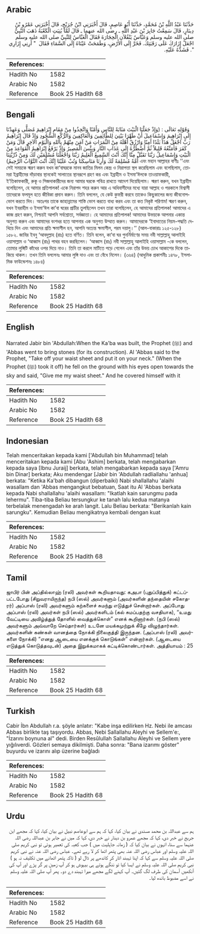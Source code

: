 ## Arabic


<div dir="rtl" lang="ar" style={{fontSize:'larger',backgroundColor:'#f8f9fa',padding:20}}>
حَدَّثَنَا عَبْدُ اللَّهِ بْنُ مُحَمَّدٍ، حَدَّثَنَا أَبُو عَاصِمٍ، قَالَ أَخْبَرَنِي ابْنُ جُرَيْجٍ، قَالَ أَخْبَرَنِي عَمْرُو بْنُ دِينَارٍ، قَالَ سَمِعْتُ جَابِرَ بْنَ عَبْدِ اللَّهِ ـ رضى الله عنهما ـ قَالَ لَمَّا بُنِيَتِ الْكَعْبَةُ ذَهَبَ النَّبِيُّ صلى الله عليه وسلم وَعَبَّاسٌ يَنْقُلاَنِ الْحِجَارَةَ فَقَالَ الْعَبَّاسُ لِلنَّبِيِّ صلى الله عليه وسلم اجْعَلْ إِزَارَكَ عَلَى رَقَبَتِكَ‏.‏ فَخَرَّ إِلَى الأَرْضِ، وَطَمَحَتْ عَيْنَاهُ إِلَى السَّمَاءِ فَقَالَ ‏ "‏ أَرِنِي إِزَارِي ‏"‏‏.‏ فَشَدَّهُ عَلَيْهِ‏.‏
</div>
<div style={{backgroundColor:'#f8f9fa',padding:20, marginBottom: 10}}><table> <thead> <tr> <th>References:</th> <th></th> </tr> </thead> <tbody><tr><td>Hadith No</td><td>1582</td></tr><tr><td>Arabic No</td><td>1582</td></tr><tr><td>Reference</td><td>Book 25 Hadith 68</td></tr></tbody></table></div>

## Bengali


<div dir="ltr" lang="bn" style={{fontSize:'larger',backgroundColor:'#f8f9fa',padding:20}}>
وَقَوْلِهِ تَعَالَى : (وَإِذْ جَعَلْنَا الْبَيْتَ مَثَابَةً لِلنَّاسِ وَأَمْنًا وَاتَّخِذُوا مِنْ مَقَامِ إِبْرَاهِيمَ مُصَلًّى وَعَهِدْنَا إِلَى إِبْرَاهِيمَ وَإِسْمَاعِيلَ أَنْ طَهِّرَا بَيْتِيَ لِلطَّائِفِينَ وَالْعَاكِفِينَ وَالرُّكَّعِ السُّجُودِ وَإِذْ قَالَ إِبْرَاهِيمُ رَبِّ اجْعَلْ هَذَا بَلَدًا آمِنًا وَارْزُقْ أَهْلَهُ مِنْ الثَّمَرَاتِ مَنْ آمَنَ مِنْهُمْ بِاللهِ وَالْيَوْمِ الآخِرِ قَالَ وَمَنْ كَفَرَ فَأُمَتِّعُهُ قَلِيلاً ثُمَّ أَضْطَرُّهُ إِلَى عَذَابِ النَّارِ وَبِئْسَ الْمَصِيرُ وَإِذْ يَرْفَعُ إِبْرَاهِيمُ الْقَوَاعِدَ مِنْ الْبَيْتِ وَإِسْمَاعِيلُ رَبَّنَا تَقَبَّلْ مِنَّا إِنَّكَ أَنْتَ السَّمِيعُ الْعَلِيمُ رَبَّنَا وَاجْعَلْنَا مُسْلِمَيْنِ لَكَ وَمِنْ ذُرِّيَّتِنَا أُمَّةً مُسْلِمَةً لَكَ وَأَرِنَا مَنَاسِكَنَا وَتُبْ عَلَيْنَا إِنَّكَ أَنْتَ التَّوَّابُ الرَّحِيمُ) এবং মহান আল্লাহর বাণীঃ ‘‘এবং সেই সময়কে স্মরণ করুন যখন কা‘বাঘরকে মানব জাতির মিলন কেন্দ্র ও নিরাপত্তা স্থল করেছিলাম এবং বলেছিলাম, তোমরা ইব্রাহীমের দাঁড়াবার স্থানকেই সালাতের স্থানরূপে গ্রহণ কর এবং ইব্রাহীম ও ইসমা‘ঈলকে তাওয়াফকারী, ই‘তিকাফকারী, রুকূ ও সিজদাকারীদের জন্য আমার ঘরকে পবিত্র রাখতে আদেশ দিয়েছিলাম। স্মরণ করুন, যখন ইব্রাহীম বলেছিলেন, হে আমার প্রতিপালক! একে নিরাপদ শহর করুন আর এ অধিবাসীদের মধ্যে যারা আল্লাহ ও পরকালে বিশ্বাসী তাদেরকে ফলমূল হতে জীবিকা প্রদান করুন। তিনি বললেন, যে কেউ কুফরী করবে তাকেও কিছুকালের জন্য জীবনোপভোগ করতে দিব। অতঃপর তাকে জাহান্নামের শাস্তি ভোগ করতে বাধ্য করব এবং তা কত নিকৃষ্ট পরিণাম! স্মরণ করুন, যখন ইবরাহীম ও ইসমা‘ঈল কা’বা ঘরের প্রাচীর তুলছিলেন তখন তারা বলেছিলেন, হে আমাদের প্রতিপালক! আমাদের এ কাজ গ্রহণ করুন, নিশ্চয়ই আপনি সর্বশ্রোতা, সর্বজ্ঞাতা। হে আমাদের প্রতিপালক! আমাদের উভয়কে আপনার একান্ত অনুগত করুন এবং আমাদের বংশধর হতে আপনার এক অনুগত উম্মাত করুন। আমাদেরকে ‘ইবাদাতের নিয়ম-পদ্ধতি দেখিয়ে দিন এবং আমাদের প্রতি ক্ষমাশীল হন, আপনি অত্যন্ত ক্ষমাশীল, পরম দয়ালু।’’ (আল-বাকারাঃ ১২৫-১২৮) ১৫৮২. জাবির ইবনু ‘আবদুল্লাহ (রাঃ) হতে বর্ণিত। তিনি বলেন, কা‘বা ঘর পুনর্নির্মাণের সময় নবী সাল্লাল্লাহু আলাইহি ওয়াসাল্লাম ও ‘আব্বাস (রাঃ) পাথর বহন করছিলেন। ‘আব্বাস (রাঃ) নবী সাল্লাল্লাহু আলাইহি ওয়াসাল্লাম -কে বললেন, তোমার লুঙ্গিটি কাঁধের ওপর দিয়ে নাও। তিনি তা করলে মাটিতে পড়ে গেলেন এবং তাঁর উভয় চোখ আকাশের দিকে তাকিয়ে থাকল। তখন তিনি বললেনঃ আমার লুঙ্গি দাও এবং তা বেঁধে নিলেন। (৩৬৪) (আধুনিক প্রকাশনীঃ ১৪৭৮, ইসলামিক ফাউন্ডেশনঃ ১৪৮৪)
</div>
<div style={{backgroundColor:'#f8f9fa',padding:20, marginBottom: 10}}><table> <thead> <tr> <th>References:</th> <th></th> </tr> </thead> <tbody><tr><td>Hadith No</td><td>1582</td></tr><tr><td>Arabic No</td><td>1582</td></tr><tr><td>Reference</td><td>Book 25 Hadith 68</td></tr></tbody></table></div>

## English


<div dir="ltr" lang="en" style={{fontSize:'larger',backgroundColor:'#f8f9fa',padding:20}}>
Narrated Jabir bin 'Abdullah:When the Ka'ba was built, the Prophet (ﷺ) and 'Abbas went to bring stones (for its construction). Al 'Abbas said to the Prophet, "Take off your waist sheet and put it on your neck." (When the Prophet (ﷺ) took it off) he fell on the ground with his eyes open towards the sky and said, "Give me my waist sheet." And he covered himself with it
</div>
<div style={{backgroundColor:'#f8f9fa',padding:20, marginBottom: 10}}><table> <thead> <tr> <th>References:</th> <th></th> </tr> </thead> <tbody><tr><td>Hadith No</td><td>1582</td></tr><tr><td>Arabic No</td><td>1582</td></tr><tr><td>Reference</td><td>Book 25 Hadith 68</td></tr></tbody></table></div>

## Indonesian


<div dir="ltr" lang="id" style={{fontSize:'larger',backgroundColor:'#f8f9fa',padding:20}}>
Telah menceritakan kepada kami ['Abdullah bin Muhammad] telah menceritakan kepada kami [Abu 'Ashim] berkata, telah mengabarkan kepada saya [Ibnu Juraij] berkata, telah mengabarkan kepada saya ['Amru bin Dinar] berkata; Aku mendengar [Jabir bin 'Abdullah radliallahu 'anhua] berkata: "Ketika Ka'bah dibangun (diperbaiki) Nabi shallallahu 'alaihi wasallam dan 'Abbas mengangkut bebatuan, Saat itu Al 'Abbas berkata kepada Nabi shallallahu 'alaihi wasallam: "Ikatlah kain sarungmu pada lehermu". Tiba-tiba Beliau tersungkur ke tanah lalu kedua matanya terbelalak menengadah ke arah langit. Lalu Beliau berkata: "Berikanlah kain sarungku". Kemudian Beliau mengikatnya kembali dengan kuat
</div>
<div style={{backgroundColor:'#f8f9fa',padding:20, marginBottom: 10}}><table> <thead> <tr> <th>References:</th> <th></th> </tr> </thead> <tbody><tr><td>Hadith No</td><td>1582</td></tr><tr><td>Arabic No</td><td>1582</td></tr><tr><td>Reference</td><td>Book 25 Hadith 68</td></tr></tbody></table></div>

## Tamil


<div dir="ltr" lang="ta" style={{fontSize:'larger',backgroundColor:'#f8f9fa',padding:20}}>
ஜாபிர் பின் அப்தில்லாஹ் (ரலி) அவர்கள் கூறியதாவது: கஅபா (புதுப்பித்துக்) கட்டப்பட்டபோது (சிறுவராயிருந்த) நபி (ஸல்) அவர்களும் (அவர்களின் தந்தையின் சகோதரர்) அப்பாஸ் (ரலி) அவர்களும் கற்களைச் சுமந்து எடுத்துச் சென்றார்கள். அப்போது அப்பாஸ் (ரலி) அவர்கள் நபி (ஸல்) அவர்களிடம் (கல் சுமப்பதற்கு வசதியாக), “உமது வேட்டியை அவிழ்த்துத் தோளில் வைத்துக்கொள்” எனக் கூறினார்கள். (நபி (ஸல்) அவர்களும் அவ்வாறே செய்தார்கள்) உடனே மயக்கமுற்றுக் கீழே விழுந்தார்கள். அவர்களின் கண்கள் வானத்தை நோக்கி நிலைகுத்தி இருந்தன. (அப்பாஸ் (ரலி) அவர்களை நோக்கி) “எனது ஆடையை எனக்குக் கொடுங்கள்” என்றார்கள். (ஆடையை எடுத்துக் கொடுத்தவுடன்) அதை இறுக்கமாகக் கட்டிக்கொண்டார்கள். அத்தியாயம் : 25
</div>
<div style={{backgroundColor:'#f8f9fa',padding:20, marginBottom: 10}}><table> <thead> <tr> <th>References:</th> <th></th> </tr> </thead> <tbody><tr><td>Hadith No</td><td>1582</td></tr><tr><td>Arabic No</td><td>1582</td></tr><tr><td>Reference</td><td>Book 25 Hadith 68</td></tr></tbody></table></div>

## Turkish


<div dir="ltr" lang="tr" style={{fontSize:'larger',backgroundColor:'#f8f9fa',padding:20}}>
Cabir İbn Abdullah r.a. şöyle anlatır: "Kabe inşa edilirken Hz. Nebi ile amcası Abbas birlikte taş taşıyordu. Abbas, Nebi Sallallahu Aleyhi ve Sellem'e:, "İzarını boynuna al" dedi. Birden Resûlullah Sallallahu Aleyhi ve Sellem yere yığılıverdi. Gözleri semaya dikilmişti. Daha sonra: "Bana izarımı göster" buyurdu ve izarını alıp üzerine bağladı
</div>
<div style={{backgroundColor:'#f8f9fa',padding:20, marginBottom: 10}}><table> <thead> <tr> <th>References:</th> <th></th> </tr> </thead> <tbody><tr><td>Hadith No</td><td>1582</td></tr><tr><td>Arabic No</td><td>1582</td></tr><tr><td>Reference</td><td>Book 25 Hadith 68</td></tr></tbody></table></div>

## Urdu


<div dir="rtl" lang="ur" style={{fontSize:'larger',backgroundColor:'#f8f9fa',padding:20}}>
ہم سے عبداللہ بن محمد مسندی نے بیان کیا، کہا کہ ہم سے ابوعاصم نبیل نے بیان کیا، کہا کہ مجھے ابن جریج نے خبر دی، کہا کہ مجھے عمرو بن دینار نے خبر دی، کہا کہ میں نے جابر بن عبداللہ رضی اللہ عنہما سے سنا، انہوں نے بیان کیا کہ ( زمانہ جاہلیت میں ) جب کعبہ کی تعمیر ہوئی تو نبی کریم صلی اللہ علیہ وسلم اور عباس رضی اللہ عنہ بھی پتھر اٹھا کر لا رہے تھے۔ عباس رضی اللہ عنہ نے نبی کریم صلی اللہ علیہ وسلم سے کہا کہ اپنا تہبند اتار کر کاندھے پر ڈال لو ( تاکہ پتھر اٹھانے میں تکلیف نہ ہو ) نبی کریم صلی اللہ علیہ وسلم نے ایسا کیا تو ننگے ہوتے ہی بیہوش ہو کر آپ زمین پر گر پڑے اور آپ کی آنکھیں آسمان کی طرف لگ گئیں۔ آپ کہنے لگے مجھے میرا تہبند دے دو۔ پھر آپ صلی اللہ علیہ وسلم نے اسے مضبوط باندھ لیا۔
</div>
<div style={{backgroundColor:'#f8f9fa',padding:20, marginBottom: 10}}><table> <thead> <tr> <th>References:</th> <th></th> </tr> </thead> <tbody><tr><td>Hadith No</td><td>1582</td></tr><tr><td>Arabic No</td><td>1582</td></tr><tr><td>Reference</td><td>Book 25 Hadith 68</td></tr></tbody></table></div>